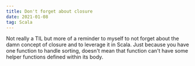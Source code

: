 ```yaml
---
title: Don't forget about closure
date: 2021-01-08
tag: Scala
---
```



Not really a TIL but more of a reminder to myself to not forget about the damn
concept of closure and to leverage it in Scala. Just because you have one function
to handle sorting, doesn't mean that function can't have some helper functions
defined within its body.
